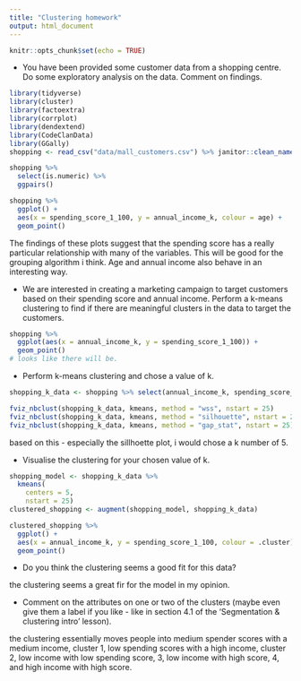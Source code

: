 ```yaml
---
title: "Clustering homework"
output: html_document
---
```


```r
knitr::opts_chunk$set(echo = TRUE)
```


* You have been provided some customer data from a shopping centre. Do some exploratory analysis on the data. Comment on findings. 
```r
library(tidyverse)
library(cluster)
library(factoextra)
library(corrplot)
library(dendextend)
library(CodeClanData)
library(GGally)
shopping <- read_csv("data/mall_customers.csv") %>% janitor::clean_names()
```
```r
shopping %>% 
  select(is.numeric) %>% 
  ggpairs()
```
```r
shopping %>% 
  ggplot() + 
  aes(x = spending_score_1_100, y = annual_income_k, colour = age) + 
  geom_point()
```

The findings of these plots suggest that the spending score has a really particular relationship with many of the variables. This will be good for the grouping algorithm i think. Age and annual income also behave in an interesting way.

* We are interested in creating a marketing campaign to target customers based on their spending score and annual income. Perform a k-means clustering to find if there are meaningful clusters in the data to target the customers. 

```r
shopping %>% 
  ggplot(aes(x = annual_income_k, y = spending_score_1_100)) + 
  geom_point()
# looks like there will be.
```


* Perform k-means clustering and chose a value of k.

```r
shopping_k_data <- shopping %>% select(annual_income_k, spending_score_1_100)

fviz_nbclust(shopping_k_data, kmeans, method = "wss", nstart = 25)
fviz_nbclust(shopping_k_data, kmeans, method = "silhouette", nstart = 25)
fviz_nbclust(shopping_k_data, kmeans, method = "gap_stat", nstart = 25)
```
based on this - especially the sillhoette plot, i would chose a k number of 5.

* Visualise the clustering for your chosen value of k.

```r
shopping_model <- shopping_k_data %>% 
  kmeans(
    centers = 5,
    nstart = 25)
clustered_shopping <- augment(shopping_model, shopping_k_data) 

clustered_shopping %>% 
  ggplot() +
  aes(x = annual_income_k, y = spending_score_1_100, colour = .cluster) +
  geom_point()
```


* Do you think the clustering seems a good fit for this data?

the clustering seems a great fir for the model in my opinion.

* Comment on the attributes on one or two of the clusters (maybe even give them a label if you like - like in section 4.1 of the 'Segmentation & clustering intro' lesson). 

the clustering essentially moves people into medium spender scores with a medium income, cluster 1, low spending scores with a high income, cluster 2, low income with  low spending score, 3, low income with high score, 4, and high income with high score.






